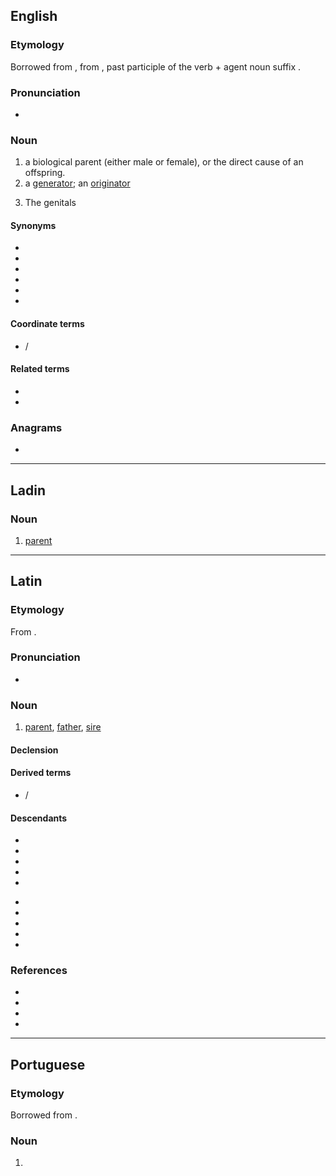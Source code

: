 {{also|genitôr}}
==English==

===Etymology===
{{PIE root|en|ǵenh₁}}
Borrowed from {{bor|en|la|genitor}}, from {{m|la|genitus}}, past participle of the verb {{m|la|gignō}} + agent noun suffix {{m|la|-or}}.

===Pronunciation===
* {{IPA|en|/ˈdʒɛnɪtə(ɹ)/}}

===Noun===
{{en-noun}}

# a biological parent (either male or female), or the direct cause of an offspring.
# a [[generator]]; an [[originator]]
#: {{rfquotek|en|Sheldon}}
# {{lb|en|obsolete|in the plural}} The genitals
#: {{rfquotek|en|Holland}}

====Synonyms====
* {{l|en|biofather}}
* {{l|en|biomother}}
* {{l|en|bioparent}}
* {{l|en|birthfather}}
* {{l|en|birthmother}}
* {{l|en|birthparent}}

====Coordinate terms====
* {{l|en|genetrix}} / {{l|en|genitrix||female genitor}}

====Related terms====
* {{l|en|progenitor}}
* {{l|en|progenitrix}}

===Anagrams===
* {{anagrams|en|a=eginort|Negrito|ergotin|negrito|toe ring|toering|trigone}}

----

==Ladin==

===Noun===
{{lld-noun|m|genitores}}

# [[parent]]

----

==Latin==

===Etymology===
{{PIE root|la|ǵenh₁}}
From {{der|la|ine-pro|*ǵénh₁tōr||parent}}.

===Pronunciation===
* {{la-IPA|genitor|eccl=yes}}

===Noun===
{{la-noun|genitor<3>}}

# [[parent]], [[father]], [[sire]]

====Declension====
{{la-ndecl|genitor<3>}}

====Derived terms====
* {{l|la|genetrīx}} / {{l|la|genitrīx}}

====Descendants====
{{top2}}
* {{desc|en|genitor}}
* {{desc|fr|géniteur}}
* {{desc|fur|genitôr}}
* {{desc|io|genitoro}}
* {{desc|it|genitore}}
{{mid2}}
* {{desc|lad|jenitor|tr=יניטור‎זﬞ}}
* {{desc|pt|genitor}}
* {{desc|rm|genitur}}
* {{desc|scn|ginituri}}
* {{desc|es|genitor}}
{{bottom}}

===References===
* {{R:L&S}}
* {{R:Elementary Lewis}}
* {{R:du Cange}}
* {{R:Gaffiot}}

----

==Portuguese==

===Etymology===
Borrowed from {{bor|pt|la|genitor}}.

===Noun===
{{pt-noun|m|f=genitora}}

# {{l|en|genitor}} {{gloss|biological parent}}